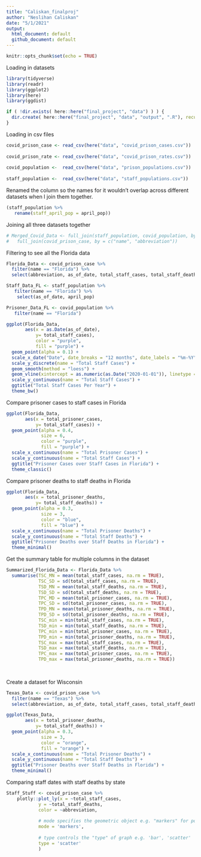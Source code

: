 ```yaml
---
title: "Caliskan_finalproj"
author: "Neslihan Caliskan"
date: "5/1/2021"
output: 
  html_document: default
  github_document: default
---
```


```r
knitr::opts_chunk$set(echo = TRUE)
```

Loading in datasets
```r
library(tidyverse)
library(readr)
library(ggplot2)
library(here)
library(ggdist)
```


```r
if ( !dir.exists( here::here("final_project", "data") ) ) {
  dir.create( here::here("final_project", "data", "output", ".R"), recursive = TRUE )
}

```

Loading in csv files
```r
covid_prison_case <- read_csv(here("data", "covid_prison_cases.csv"))
                       
covid_prison_rate <- read_csv(here("data", "covid_prison_rates.csv"))
                       
covid_population <-  read_csv(here("data", "prison_populations.csv"))
                   
staff_population <-  read_csv(here("data", "staff_populations.csv"))

```


Renamed the column so the names for it wouldn't overlap across different datasets when I join them together.
```r
(staff_population %>% 
   rename(staff_april_pop = april_pop))

```

Joining all three datasets together
```r
# Merged_Covid_Data <- full_join(staff_population, covid_population, by = c("name", "abbreviation")) %>% 
#   full_join(covid_prison_case, by = c("name", "abbreviation"))

```

Filtering to see all the Florida data
```r
Florida_Data <- covid_prison_case %>% 
  filter(name == "Florida") %>% 
  select(abbreviation, as_of_date, total_staff_cases, total_staff_deaths, total_prisoner_cases, total_prisoner_deaths)
```


```r
Staff_Data_FL <- staff_population %>% 
   filter(name == "Florida") %>% 
    select(as_of_date, april_pop)

```


```r
Prisoner_Data_FL <- covid_population %>% 
   filter(name == "Florida") 
```


```r
ggplot(Florida_Data,
       aes(x = as.Date(as_of_date), 
           y= total_staff_cases),
           color = "purple",
           fill = "purple") +
  geom_point(alpha = 0.1) +
  scale_x_date("Date", date_breaks = "12 months", date_labels = "%m-%Y") +
  scale_y_discrete(name = "Total Staff Cases") +
  geom_smooth(method = "loess") +
  geom_vline(xintercept = as.numeric(as.Date("2020-01-01")), linetype = "dashed") +
  scale_y_continuous(name = "Total Staff Cases") +
  ggtitle("Total Staff Cases Per Year") +
  theme_bw() 

```


Compare prisoner cases to staff cases in Florida
```r
ggplot(Florida_Data,
       aes(x = total_prisoner_cases, 
           y= total_staff_cases)) +
  geom_point(alpha = 0.4,
             size = 6,
             color = "purple",
             fill = "purple") +
  scale_x_continuous(name = "Total Prisoner Cases") +
  scale_y_continuous(name = "Total Staff Cases") +
  ggtitle("Prisoner Cases over Staff Cases in Florida") +
  theme_classic() 
```


Compare prisoner deaths to staff deaths in Florida
```r
ggplot(Florida_Data,
       aes(x = total_prisoner_deaths, 
           y= total_staff_deaths)) +
  geom_point(alpha = 0.3,
             size = 3,
             color = "blue",
             fill = "blue") +
  scale_x_continuous(name = "Total Prisoner Deaths") +
  scale_y_continuous(name = "Total Staff Deaths") +
  ggtitle("Prisoner Deaths over Staff Deaths in Florida") +
  theme_minimal() 
```


Get the summary table for multiple columns in the dataset
```r
Summarized_Florida_Data <- Florida_Data %>% 
  summarise(TSC_MN = mean(total_staff_cases, na.rm = TRUE),
            TSC_SD = sd(total_staff_cases, na.rm = TRUE),
            TSD_MN = mean(total_staff_deaths, na.rm = TRUE),
            TSD_SD = sd(total_staff_deaths, na.rm = TRUE),
            TPC_MD = mean(total_prisoner_cases, na.rm = TRUE),
            TPC_SD = sd(total_prisoner_cases, na.rm = TRUE),
            TPD_MN = mean(total_prisoner_deaths, na.rm = TRUE),
            TPD_SD = sd(total_prisoner_deaths, na.rm = TRUE),
            TSC_min = min(total_staff_cases, na.rm = TRUE),
            TSD_min = min(total_staff_deaths, na.rm = TRUE),
            TPC_min = min(total_prisoner_cases, na.rm = TRUE),
            TPD_min = min(total_prisoner_deaths, na.rm = TRUE),
            TSC_max = max(total_staff_cases, na.rm = TRUE),
            TSD_max = max(total_staff_deaths, na.rm = TRUE),
            TPC_max = max(total_prisoner_cases, na.rm = TRUE),
            TPD_max = max(total_prisoner_deaths, na.rm = TRUE))
            
            
```

Create a dataset for Wisconsin
```r
Texas_Data <- covid_prison_case %>% 
  filter(name == "Texas") %>% 
  select(abbreviation, as_of_date, total_staff_cases, total_staff_deaths, total_prisoner_cases, total_prisoner_deaths)
```


```r
ggplot(Texas_Data,
       aes(x = total_prisoner_deaths, 
           y= total_staff_deaths)) +
  geom_point(alpha = 0.3,
             size = 3,
             color = "orange",
             fill = "orange") +
  scale_x_continuous(name = "Total Prisoner Deaths") +
  scale_y_continuous(name = "Total Staff Deaths") +
  ggtitle("Prisoner Deaths over Staff Deaths in Florida") +
  theme_minimal() 
```


Comparing staff dates with staff deaths by state
```r
Staff_Stuff <- covid_prison_case %>%
    plotly::plot_ly(x = ~total_staff_cases,
            y = ~total_staff_deaths,
            color = ~abbreviation,
            
            # mode specifies the geometric object e.g. "markers" for points, "line" for lines
            mode = 'markers',
            
            # type controls the "type" of graph e.g. 'bar', 'scatter'
            type = 'scatter'
            )



```





